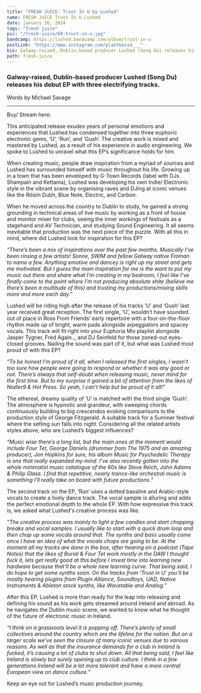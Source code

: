 ---
title: "FRESH JUICE: Trust In U by Lushed"
name: FRESH JUICE Trust In U Lushed
date: january 26, 2024
tags: "fresh juice"
pic: "/fresh-juice/69-trust-in-u.jpg"
bandcamp: https://lushed.bandcamp.com/album/trust-in-u
postLink: "https://www.instagram.com/plantbassd___"
bio: Galway-raised, Dublin-based producer Lushed (Song Du) releases his debut EP with three electrifying tracks.
path: fresh-juice
---

### Galway-raised, Dublin-based producer Lushed (Song Du) releases his debut EP with three electrifying tracks.

<p className="smallText">Words by Michael Savage</p>

<hr />

<BandCamp src="album=2951961072" />

Buy/ Stream here: <HoverLink url="https://lushed.bandcamp.com/album/trust-in-u" external />

This anticipated release exudes years of personal emotions and experiences that Lushed has condensed together into three euphoric electronic gems, ‘U’, ‘Run’, and ‘Gush’. The creative work is mixed and mastered by Lushed, as a result of his experience in audio engineering. We spoke to Lushed to unravel what this EP’s significance holds for him.

When creating music, people draw inspiration from a myriad of sources and Lushed has surrounded himself with music throughout his life. Growing up in a town that has been enveloped by G-Town Records (label with DJs Shampain and Kettama), Lushed was developing his own Indie/ Electronic style in the vibrant scene by organising raves and DJing at iconic venues like the Róisín Dubh, Blue Note, Electric, and Carbon.

When he moved across the country to Dublin to study, he gained a strong grounding in technical areas of live music by working as a front of house and monitor mixer for clubs, seeing the inner workings of festivals as a stagehand and AV Technician, and studying Sound Engineering. It all seems inevitable that production was the next piece of the puzzle. With all this in mind, where did Lushed look for inspiration for this EP?

_“There’s been a mix of inspirations over the past few months. Musically I’ve been rinsing a few artists! Sonne, SWIM and fellow Galway native Froman to name a few. Anything emotive and dancey is right up my street and gets me motivated. But I guess the main inspiration for me is the want to put my music out there and share what I’m creating in my bedroom, I feel like I’ve finally come to the point where I’m not producing absolute shite (believe me there’s been a multitude of this) and trusting my productions/mixing skills more and more each day.”_

<Picture src="/fresh-juice/69-sit.jpg" alt="Lushed sitting pic" size={1200} />

Lushed will be riding high after the release of his tracks ‘U’ and ‘Gush’ last year received great reception. The first single, ‘U’, wouldn’t have sounded out of place in Ross From Friends’ early repertoire with a four-on-the-floor rhythm made up of bright, warm pads alongside arpeggiators and spacey vocals. This track will fit right into your Euphoria Mix playlist alongside Jasper Tygner, Fred Again.., and DJ Seinfeld for those zoned-out eyes-closed grooves. Nailing the sound was part of it, but what was Lushed most proud of with this EP?

_“To be honest I’m proud of it all, when I released the first singles, I wasn’t too sure how people were going to respond or whether it was any good or not. There’s always that self-doubt when releasing music, never mind for the first time. But to my surprise it gained a bit of attention from the likes of Nialler9 & Hot Press. So yeah, I can’t help but be proud of it all!”_

The ethereal, dreamy quality of ‘U’ is matched with the third single ‘Gush’. The atmosphere is hypnotic and grandeur, with sweeping chords continuously building to big crescendos evoking comparisons to the production style of George Fitzgerald. A suitable track for a Summer festival where the setting sun falls into night. Considering all the related artists styles above, who are Lushed’s biggest influences?

_“Music wise there’s a long list, but the main ones at the moment would include Four Tet, George Daniels (drummer from The 1975 and an amazing producer), Jon Hopkins for sure, his album Music for Psychedelic Therapy is one that really expanded my mind. I’ve also recently gotten into the whole minimalist music catalogue of the 60s like Steve Reich, John Adams & Philip Glass. I find that repetitive, nearly trance-like orchestral music is something I’ll really take on board with future productions.”_

<Picture src="/fresh-juice/69-stand.jpg" alt="Lushed standing pic" size={1200} />

The second track on the EP, ‘Run’ uses a dotted bassline and Arabic-style vocals to create a lively dance track. The vocal sample is alluring and adds the perfect emotional depth to the whole EP. With how expressive this track is, we asked what Lushed's creative process was like.

_“The creative process was mainly to light a few candles and start chopping breaks and vocal samples. I usually like to start with a quick drum loop and then chop up some vocals around that. The synths and bass usually come once I have an idea of what the vocals chops are going to be. At the moment all my tracks are done in the box, after hearing on a podcast (Tape Notes) that the likes of Burial & Four Tet work mostly in the DAW I thought fuck it, lets get really good at this before I invest time into learning new hardware because that’ll be a whole new learning curve. That being said, I do hope to get some synths soon. On the tracks from ‘Trust in U’ you’ll be mostly hearing plugins from Plugin Alliance, Soundtoys, UAD, Native Instruments & Ableton stock synths, like Wavetable and Analog.”_

After this EP, Lushed is more than ready for the leap into releasing and defining his sound as his work gets streamed around Ireland and abroad. As he navigates the Dublin music scene, we wanted to know what he thought of the future of electronic music in Ireland.

_“I think on a grassroots level it is popping off. There’s plenty of small collectives around the country which are the lifeline for the nation. But on a larger scale we’ve seen the closure of many iconic venues due to various reasons. As well as that the insurance demands for a club in Ireland is fucked, it’s causing a lot of clubs to shut down. All that being said, I feel like Ireland is slowly but surely opening up to club culture. I think in a few generations Ireland will be a lot more tolerant and have a more central European view on dance culture.”_

Keep an eye out for Lushed’s music production journey.
